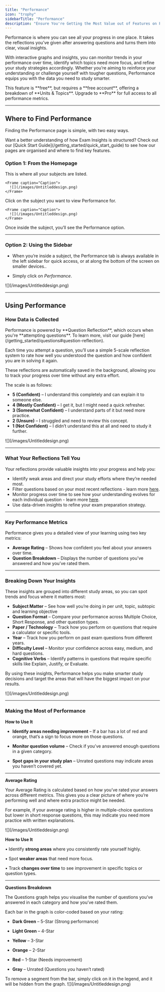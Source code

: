 ```yaml
---
title: "Performance"
icon: "trophy"
sidebarTitle: "Performance"
description: "Ensure You're Getting the Most Value out of Features on Performance"
---
```


Performance is where you can see all your progress in one place. It takes the reflections you’ve given after answering questions and turns them into clear, visual insights. 

With interactive graphs and insights, you can monitor trends in your performance over time, identify which topics need more focus, and refine your study strategies accordingly. Whether you’re aiming to reinforce your understanding or challenge yourself with tougher questions, Performance equips you with the data you need to study smarter.

<Note>
  This feature is **free**, but requires a **free account**, offering a breakdown of **Units & Topics**. Upgrade to **Pro** for full access to all performance metrics.  
</Note>

***

## Where to Find Performance

Finding the Performance page is simple, with two easy ways.

<Tip>
  Want a better understanding of how Exam Insights is structured? Check out our [Quick Start Guide](/getting_started/quick_start_guide) to see how our pages are organised and where to find key features.
</Tip>

### Option 1: From the Homepage

<Steps>
  <Step title="Go to your Homepage">
    This is where all your subjects are listed.

    <Frame caption="Caption">
      ![](/images/Untitleddesign.png)
    </Frame>
  </Step>

  <Step title="Select a Subject">
    Click on the subject you want to view Performance for.

    <Frame caption="Caption">
      ![](/images/Untitleddesign.png)
    </Frame>
  </Step>

  <Step title="Click Performance">
    Once inside the subject, you’ll see the Performance option.
  </Step>
</Steps>

***

### Option 2: Using the Sidebar

* When you’re inside a subject, the Performance tab is always available in the left sidebar for quick access, or at along the bottom of the screen on smaller devices..

* Simply click on *Performance*.

<Frame caption="Caption">
  ![](/images/Untitleddesign.png)
</Frame>

***

## Using Performance

### How Data is Collected

<Tip>
Performance is powered by **Question Reflection**, which occurs when you're **attempting questions**. To learn more, visit our guide [here](/getting_started/questions#question-reflection).  
</Tip>

Each time you attempt a question, you’ll use a simple 5-scale reflection system to rate how well you understood the question and how confident you are in solving it again.

These reflections are automatically saved in the background, allowing you to track your progress over time without any extra effort.

The scale is as follows:
* **5 (Confident)** – I understand this completely and can explain it to someone else.
* **4 (Mostly Confident)** – I get it, but I might need a quick refresher.
* **3 (Somewhat Confident)** – I understand parts of it but need more practice.
* **2 (Unsure)** – I struggled and need to review this concept.
* **1 (Not Confident)** – I didn’t understand this at all and need to study it further.

<Frame caption="Caption">
  ![](/images/Untitleddesign.png)
</Frame>

***

### What Your Reflections Tell You

Your reflections provide valuable insights into your progress and help you:
* Identify weak areas and direct your study efforts where they’re needed most.
* Filter questions based on your most recent reflections - learn more [here](/getting_started/questions#filtering-questions).
* Monitor progress over time to see how your understanding evolves for each individual question - learn more [here](/getting_started/questions#question-reflection).
* Use data-driven insights to refine your exam preparation strategy. 

***

### Key Performance Metrics

Performance gives you a detailed view of your learning using two key metrics:
* **Average Rating** – Shows how confident you feel about your answers over time.
* **Question Breakdown** – Displays the number of questions you’ve answered and how you’ve rated them.

***

### Breaking Down Your Insights

These insights are grouped into different study areas, so you can spot trends and focus where it matters most:
* **Subject Matter** – See how well you’re doing in per unit, topic, subtopic and learning objective
* **Question Format** – Compare your performance across Multiple Choice, Short Response, and other question types.
* **Paper / Technology** – Track how you perform on questions that require a calculator or specific tools.
* **Year** – Track how you perform on past exam questions from different years.
* **Difficulty Level** – Monitor your confidence across easy, medium, and hard questions.
* **Cognitive Verbs** – Identify patterns in questions that require specific skills like Explain, Justify, or Evaluate.

By using these insights, Performance helps you make smarter study decisions and target the areas that will have the biggest impact on your results.


<Frame caption="Caption">
  ![](/images/Untitleddesign.png)
</Frame>

***

### Making the Most of Performance

**How to Use It**

* **Identify areas needing improvement** – If a bar has a lot of red and orange, that’s a sign to focus more on those questions.

* **Monitor question volume** – Check if you’ve answered enough questions in a given category.

* **Spot gaps in your study plan** – Unrated questions may indicate areas you haven’t covered yet.

***

**Average Rating**

Your Average Rating is calculated based on how you’ve rated your answers across different metrics. This gives you a clear picture of where you’re performing well and where extra practice might be needed.

For example, if your average rating is higher in multiple-choice questions but lower in short response questions, this may indicate you need more practice with written explanations.

<Frame caption="Caption">
  ![](/images/Untitleddesign.png)
</Frame>

**How to Use It**

• Identify **strong areas** where you consistently rate yourself highly.

• Spot **weaker areas** that need more focus.

• Track **changes over time** to see improvement in specific topics or question types.

***

**Questions Breakdown**

The Questions graph helps you visualise the number of questions you’ve answered in each category and how you’ve rated them.

Each bar in the graph is color-coded based on your rating:

* **Dark Green** – 5-Star (Strong performance)

* **Light Green** – 4-Star

* **Yellow** – 3-Star

* **Orange** – 2-Star

* **Red** – 1-Star (Needs improvement)

* **Gray** – Unrated (Questions you haven’t rated)

<Tip>
  To remove a segment from the bar, simply click on it in the legend, and it will be hidden from the graph.
</Tip>

<Frame caption="Caption">
  ![](/images/Untitleddesign.png)
</Frame>